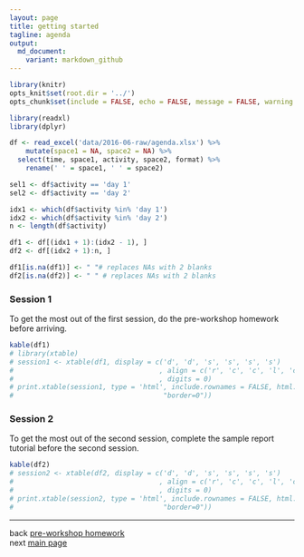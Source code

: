 ```yaml
---
layout: page
title: getting started
tagline: agenda
output:
  md_document:
    variant: markdown_github
---
```


```r
library(knitr)
opts_knit$set(root.dir = '../')
opts_chunk$set(include = FALSE, echo = FALSE, message = FALSE, warning = FALSE)
```

```r
library(readxl)
library(dplyr)
```

```r
df <- read_excel('data/2016-06-raw/agenda.xlsx') %>% 
	mutate(space1 = NA, space2 = NA) %>%
  select(time, space1, activity, space2, format) %>%
	rename(' ' = space1, ' ' = space2)

sel1 <- df$activity == 'day 1'
sel2 <- df$activity == 'day 2'

idx1 <- which(df$activity %in% 'day 1')
idx2 <- which(df$activity %in% 'day 2')
n <- length(df$activity)

df1 <- df[(idx1 + 1):(idx2 - 1), ]
df2 <- df[(idx2 + 1):n, ]

df1[is.na(df1)] <- " "# replaces NAs with 2 blanks
df2[is.na(df2)] <- " " # replaces NAs with 2 blanks
```

### Session 1

To get the most out of the first session, do the pre-workshop homework before arriving. 

```r
kable(df1)
# library(xtable)
# session1 <- xtable(df1, display = c('d', 'd', 's', 's', 's', 's')
# 									 , align = c('r', 'c', 'c', 'l', 'c', 'l')
# 									 , digits = 0)
# print.xtable(session1, type = 'html', include.rownames = FALSE, html.table.attributes = getOption("xtable.html.table.attributes",
#                                     "border=0"))
```

### Session 2

To get the most out of the second session, complete the sample report tutorial before the second session.  

```r
kable(df2)
# session2 <- xtable(df2, display = c('d', 'd', 's', 's', 's', 's')
# 									 , align = c('r', 'c', 'c', 'l', 'c', 'l')
# 									 , digits = 0)
# print.xtable(session2, type = 'html', include.rownames = FALSE, html.table.attributes = getOption("xtable.html.table.attributes",
#                                     "border=0"))
```


--- 
back [pre-workshop homework](01_intro_02_pre-hw.html)<br>
next [main page](../index.html)


